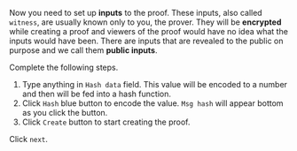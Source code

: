 Now you need to set up **inputs** to the proof. These inputs, also called `witness`, are usually 
known only to you, the prover. They will be **encrypted** while creating a proof and viewers of the 
proof would have no idea what the inputs would have been. There are inputs that are revealed to the
public on purpose and we call them **public inputs**.

Complete the following steps.

1. Type anything in `Hash data` field. This value will be encoded to a number and then will be fed
into a hash function.
2. Click `Hash` blue button to encode the value. `Msg hash` will appear bottom as you click the 
button.
3. Click `Create` button to start creating the proof.

Click `next`.
